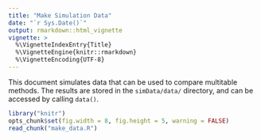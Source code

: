 ```yaml
---
title: "Make Simulation Data"
date: "`r Sys.Date()`"
output: rmarkdown::html_vignette
vignette: >
  %\VignetteIndexEntry{Title}
  %\VignetteEngine{knitr::rmarkdown}
  %\VignetteEncoding{UTF-8}
---
```


This document simulates data that can be used to compare multitable
methods. The results are stored in the `simData/data/` directory, and
can be accessed by calling `data()`.

```r
library("knitr")
opts_chunk$set(fig.width = 8, fig.height = 5, warning = FALSE)
read_chunk("make_data.R")
```
